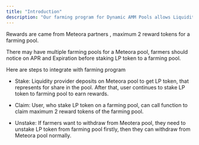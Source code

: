 ```yaml
---
title: "Introduction"
description: "Our farming program for Dynamic AMM Pools allows Liquidity Providers, who deposit in Meteora pools, can stake LP token to earn rewards."
---
```


Rewards are came from Meteora partners , maximum 2 reward tokens for a farming pool.

There may have multiple farming pools for a Meteora pool, farmers should notice on APR and Expiration before staking LP token to a farming pool.

Here are steps to integrate with farming program

* Stake: Liquidity provider deposits on Meteora pool to get LP token, that represents for share in the pool. After that, user continues to stake LP token to farming pool to earn rewards.

* Claim: User, who stake LP token on a farming pool, can call function to claim maximum 2 reward tokens of the farming pool.

* Unstake: If farmers want to withdraw from Meotera pool, they need to unstake LP token from farming pool firstly, then they can withdraw from Meteora pool normally.
